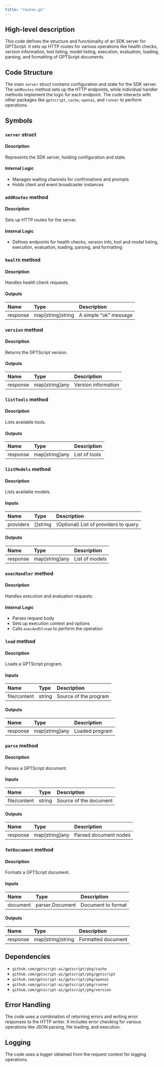 ```yaml
---
title: "routes.go"
---
```


## High-level description
This code defines the structure and functionality of an SDK server for GPTScript. It sets up HTTP routes for various operations like health checks, version information, tool listing, model listing, execution, evaluation, loading, parsing, and formatting of GPTScript documents.

## Code Structure
The main `server` struct contains configuration and state for the SDK server. The `addRoutes` method sets up the HTTP endpoints, while individual handler methods implement the logic for each endpoint. The code interacts with other packages like `gptscript`, `cache`, `openai`, and `runner` to perform operations.

## Symbols

### `server` struct
#### Description
Represents the SDK server, holding configuration and state.

#### Internal Logic
- Manages waiting channels for confirmations and prompts
- Holds client and event broadcaster instances

### `addRoutes` method
#### Description
Sets up HTTP routes for the server.

#### Internal Logic
- Defines endpoints for health checks, version info, tool and model listing, execution, evaluation, loading, parsing, and formatting

### `health` method
#### Description
Handles health check requests.

#### Outputs
| Name | Type | Description |
|:-----|:-----|:------------|
| response | map[string]string | A simple "ok" message |

### `version` method
#### Description
Returns the GPTScript version.

#### Outputs
| Name | Type | Description |
|:-----|:-----|:------------|
| response | map[string]any | Version information |

### `listTools` method
#### Description
Lists available tools.

#### Outputs
| Name | Type | Description |
|:-----|:-----|:------------|
| response | map[string]any | List of tools |

### `listModels` method
#### Description
Lists available models.

#### Inputs
| Name | Type | Description |
|:-----|:-----|:------------|
| providers | []string | (Optional) List of providers to query |

#### Outputs
| Name | Type | Description |
|:-----|:-----|:------------|
| response | map[string]any | List of models |

### `execHandler` method
#### Description
Handles execution and evaluation requests.

#### Internal Logic
- Parses request body
- Sets up execution context and options
- Calls `execAndStream` to perform the operation

### `load` method
#### Description
Loads a GPTScript program.

#### Inputs
| Name | Type | Description |
|:-----|:-----|:------------|
| file/content | string | Source of the program |

#### Outputs
| Name | Type | Description |
|:-----|:-----|:------------|
| response | map[string]any | Loaded program |

### `parse` method
#### Description
Parses a GPTScript document.

#### Inputs
| Name | Type | Description |
|:-----|:-----|:------------|
| file/content | string | Source of the document |

#### Outputs
| Name | Type | Description |
|:-----|:-----|:------------|
| response | map[string]any | Parsed document nodes |

### `fmtDocument` method
#### Description
Formats a GPTScript document.

#### Inputs
| Name | Type | Description |
|:-----|:-----|:------------|
| document | parser.Document | Document to format |

#### Outputs
| Name | Type | Description |
|:-----|:-----|:------------|
| response | map[string]string | Formatted document |

## Dependencies
- `github.com/gptscript-ai/gptscript/pkg/cache`
- `github.com/gptscript-ai/gptscript/pkg/gptscript`
- `github.com/gptscript-ai/gptscript/pkg/openai`
- `github.com/gptscript-ai/gptscript/pkg/runner`
- `github.com/gptscript-ai/gptscript/pkg/version`

## Error Handling
The code uses a combination of returning errors and writing error responses to the HTTP writer. It includes error checking for various operations like JSON parsing, file loading, and execution.

## Logging
The code uses a logger obtained from the request context for logging operations.